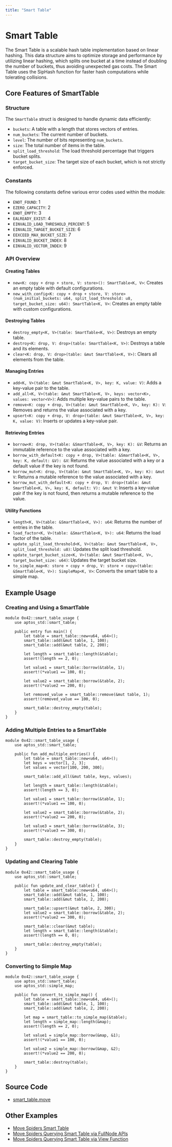 ```yaml
---
title: "Smart Table"
---
```





# Smart Table

The Smart Table is a scalable hash table implementation based on linear hashing.
This data structure aims to optimize storage and performance by utilizing linear hashing, which splits one bucket at a time instead of doubling the number of buckets, thus avoiding unexpected gas costs.
The Smart Table uses the SipHash function for faster hash computations while tolerating collisions.

## Core Features of SmartTable

### Structure

The `SmartTable` struct is designed to handle dynamic data efficiently:

- `buckets`: A table with a length that stores vectors of entries.
- `num_buckets`: The current number of buckets.
- `level`: The number of bits representing `num_buckets`.
- `size`: The total number of items in the table.
- `split_load_threshold`: The load threshold percentage that triggers bucket splits.
- `target_bucket_size`: The target size of each bucket, which is not strictly enforced.

### Constants

The following constants define various error codes used within the module:

- `ENOT_FOUND`: 1
- `EZERO_CAPACITY`: 2
- `ENOT_EMPTY`: 3
- `EALREADY_EXIST`: 4
- `EINVALID_LOAD_THRESHOLD_PERCENT`: 5
- `EINVALID_TARGET_BUCKET_SIZE`: 6
- `EEXCEED_MAX_BUCKET_SIZE`: 7
- `EINVALID_BUCKET_INDEX`: 8
- `EINVALID_VECTOR_INDEX`: 9

### API Overview

#### Creating Tables

- `new<K: copy + drop + store, V: store>(): SmartTable<K, V>`: Creates an empty table with default configurations.
- `new_with_config<K: copy + drop + store, V: store>(num_initial_buckets: u64, split_load_threshold: u8, target_bucket_size: u64): SmartTable<K, V>`: Creates an empty table with custom configurations.

#### Destroying Tables

- `destroy_empty<K, V>(table: SmartTable<K, V>)`: Destroys an empty table.
- `destroy<K: drop, V: drop>(table: SmartTable<K, V>)`: Destroys a table and its elements.
- `clear<K: drop, V: drop>(table: &mut SmartTable<K, V>)`: Clears all elements from the table.

#### Managing Entries

- `add<K, V>(table: &mut SmartTable<K, V>, key: K, value: V)`: Adds a key-value pair to the table.
- `add_all<K, V>(table: &mut SmartTable<K, V>, keys: vector<K>, values: vector<V>)`: Adds multiple key-value pairs to the table.
- `remove<K: copy + drop, V>(table: &mut SmartTable<K, V>, key: K): V`: Removes and returns the value associated with a key.
- `upsert<K: copy + drop, V: drop>(table: &mut SmartTable<K, V>, key: K, value: V)`: Inserts or updates a key-value pair.

#### Retrieving Entries

- `borrow<K: drop, V>(table: &SmartTable<K, V>, key: K): &V`: Returns an immutable reference to the value associated with a key.
- `borrow_with_default<K: copy + drop, V>(table: &SmartTable<K, V>, key: K, default: &V): &V`: Returns the value associated with a key or a default value if the key is not found.
- `borrow_mut<K: drop, V>(table: &mut SmartTable<K, V>, key: K): &mut V`: Returns a mutable reference to the value associated with a key.
- `borrow_mut_with_default<K: copy + drop, V: drop>(table: &mut SmartTable<K, V>, key: K, default: V): &mut V`: Inserts a key-value pair if the key is not found, then returns a mutable reference to the value.

#### Utility Functions

- `length<K, V>(table: &SmartTable<K, V>): u64`: Returns the number of entries in the table.
- `load_factor<K, V>(table: &SmartTable<K, V>): u64`: Returns the load factor of the table.
- `update_split_load_threshold<K, V>(table: &mut SmartTable<K, V>, split_load_threshold: u8)`: Updates the split load threshold.
- `update_target_bucket_size<K, V>(table: &mut SmartTable<K, V>, target_bucket_size: u64)`: Updates the target bucket size.
- `to_simple_map<K: store + copy + drop, V: store + copy>(table: &SmartTable<K, V>): SimpleMap<K, V>`: Converts the smart table to a simple map.

## Example Usage

### Creating and Using a SmartTable

```move filename="smart_table.move"
module 0x42::smart_table_usage {
    use aptos_std::smart_table;

    public entry fun main() {
        let table = smart_table::new<u64, u64>();
        smart_table::add(&mut table, 1, 100);
        smart_table::add(&mut table, 2, 200);

        let length = smart_table::length(&table);
        assert!(length == 2, 0);

        let value1 = smart_table::borrow(&table, 1);
        assert!(*value1 == 100, 0);

        let value2 = smart_table::borrow(&table, 2);
        assert!(*value2 == 200, 0);

        let removed_value = smart_table::remove(&mut table, 1);
        assert!(removed_value == 100, 0);

        smart_table::destroy_empty(table);
    }
}
```

### Adding Multiple Entries to a SmartTable

```move filename="smart_table.move"
module 0x42::smart_table_usage {
    use aptos_std::smart_table;

    public fun add_multiple_entries() {
        let table = smart_table::new<u64, u64>();
        let keys = vector[1, 2, 3];
        let values = vector[100, 200, 300];

        smart_table::add_all(&mut table, keys, values);

        let length = smart_table::length(&table);
        assert!(length == 3, 0);

        let value1 = smart_table::borrow(&table, 1);
        assert!(*value1 == 100, 0);

        let value2 = smart_table::borrow(&table, 2);
        assert!(*value2 == 200, 0);

        let value3 = smart_table::borrow(&table, 3);
        assert!(*value3 == 300, 0);

        smart_table::destroy_empty(table);
    }
}
```

### Updating and Clearing Table

```move filename="smart_table.move"
module 0x42::smart_table_usage {
    use aptos_std::smart_table;

    public fun update_and_clear_table() {
        let table = smart_table::new<u64, u64>();
        smart_table::add(&mut table, 1, 100);
        smart_table::add(&mut table, 2, 200);

        smart_table::upsert(&mut table, 2, 300);
        let value2 = smart_table::borrow(&table, 2);
        assert!(*value2 == 300, 0);

        smart_table::clear(&mut table);
        let length = smart_table::length(&table);
        assert!(length == 0, 0);

        smart_table::destroy_empty(table);
    }
}
```


### Converting to Simple Map

```move filename="smart_table.move"
module 0x42::smart_table_usage {
    use aptos_std::smart_table;
    use aptos_std::simple_map;

    public fun convert_to_simple_map() {
        let table = smart_table::new<u64, u64>();
        smart_table::add(&mut table, 1, 100);
        smart_table::add(&mut table, 2, 200);

        let map = smart_table::to_simple_map(&table);
        let length = simple_map::length(&map);
        assert!(length == 2, 0);

        let value1 = simple_map::borrow(&map, &1);
        assert!(*value1 == 100, 0);

        let value2 = simple_map::borrow(&map, &2);
        assert!(*value2 == 200, 0);

        smart_table::destroy(table);
    }
}
```

## Source Code

- [smart_table.move](https://github.com/aptos-labs/aptos-core/blob/main/aptos-move/framework/aptos-stdlib/sources/data_structures/smart_table.move)

## Other Examples

- [Move Spiders Smart Table](https://movespiders.com/courses/modules/datastructures/lessonId/7)
- [Move Spiders Querying Smart Table via FullNode APIs](https://movespiders.com/courses/modules/datastructures/lessonId/9)
- [Move Spiders Querying Smart Table via View Function](https://movespiders.com/courses/modules/datastructures/lessonId/10)
